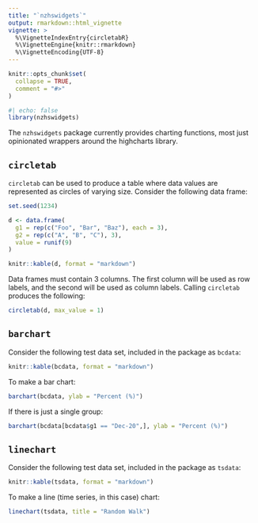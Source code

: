 ```yaml
---
title: "`nzhswidgets`"
output: rmarkdown::html_vignette
vignette: >
  %\VignetteIndexEntry{circletabR}
  %\VignetteEngine{knitr::rmarkdown}
  %\VignetteEncoding{UTF-8}
---
```


<style>
</style>

```r
knitr::opts_chunk$set(
  collapse = TRUE,
  comment = "#>"
)
```

```r
#| echo: false
library(nzhswidgets)
```

The `nzhswidgets` package currently provides charting functions, most just opinionated wrappers around the highcharts library. 

## `circletab` 

`circletab` can be used to produce a table where data values are represented as circles of varying size.  Consider the following data frame:

```r
set.seed(1234)

d <- data.frame(
  g1 = rep(c("Foo", "Bar", "Baz"), each = 3),
  g2 = rep(c("A", "B", "C"), 3), 
  value = runif(9)
)

knitr::kable(d, format = "markdown")
```

Data frames must contain 3 columns.  The first column will be used as row labels, and the second will be used as column labels.  Calling `circletab` produces the following:

```r
circletab(d, max_value = 1)
```


## `barchart`

Consider the following test data set, included in the package as `bcdata`:

```r
knitr::kable(bcdata, format = "markdown")
```

To make a bar chart:

```r
barchart(bcdata, ylab = "Percent (%)")
```

If there is just a single group:

```r
barchart(bcdata[bcdata$g1 == "Dec-20",], ylab = "Percent (%)")
```

## `linechart`

Consider the following test data set, included in the package as `tsdata`:

```r
knitr::kable(tsdata, format = "markdown")
```

To make a line (time series, in this case) chart:

```r
linechart(tsdata, title = "Random Walk")
```
